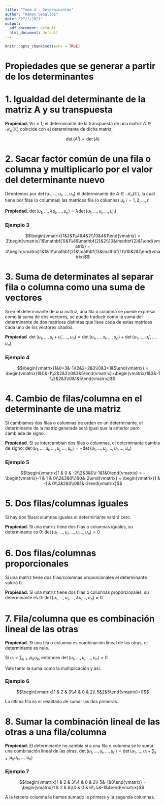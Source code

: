 ```yaml
---
title: "Tema 4 - Determinantes"
author: "Ramon Ceballos"
date: "27/2/2021"
output:
  pdf_document: default
  html_document: default
---
```


```r
knitr::opts_chunk$set(echo = TRUE)
```

# **Propiedades que se generar a partir de los determinantes**

# 1. Igualdad del determinante de la matriz A y su transpuesta

<l class = "prop">**Propiedad.**</l> $\forall n\ge1$, el determinante de la transpuesta de una matriz $A\in\mathcal{M}_n(\mathbb{K})$ coincide con el determinante de dicha matriz, $$\det(A^t) = \det(A)$$

# 2. Sacar factor común de una fila o columna y multiplicarlo por el valor del determinante nuevo

Denotemos por $\det(u_1,\dots,u_i,\dots,u_n)$ el determinante de $A\in\mathcal{M}_n(\mathbb{K})$, la cual tiene por filas (o columnas) las matrices fila (o columna) $u_i,\ i = 1,2,\dots,n$

<l class = "prop">**Propiedad.**</l> $\det(u_1,\dots,\lambda u_i,\dots,u_n) = \lambda\det(u_1,\dots,u_i,\dots,u_n)$


### Ejemplo 3

$$\begin{vmatrix}1&2&1\\4&4&2\\10&4&1\end{vmatrix} = 2\begin{vmatrix}1&\mathbf{1}&1\\4&\mathbf{2}&2\\10&\mathbf{2}&1\end{vmatrix} = 4\begin{vmatrix}1&1&1\\\mathbf{2}&\mathbf{1}&\mathbf{1}\\10&2&1\end{vmatrix}$$

# 3. Suma de determinates al separar fila o columna como una suma de vectores

Si en el determinante de una matriz, una fila o columna se puede expresar como la suma de dos vectores,  se puede traducir como la suma del determinante de dos matrices distintas que lleve cada de estas matrices cada uno de los vectores citados.

<l class = "prop">**Propiedad**.</l> $\det(u_1,\dots,u_i+u_i',\dots,u_n) = \det(u_1,\dots,u_i,\dots,u_n)+\det(u_1,\dots,u_i',\dots,u_n)$

### Ejemplo 4

$$\begin{vmatrix}1&0+3&-1\\2&2+2&3\\0&3+1&5\end{vmatrix} = 
\begin{vmatrix}1&0&-1\\2&2&3\\0&3&5\end{vmatrix}+\begin{vmatrix}1&3&-1\\2&2&3\\0&1&5\end{vmatrix}$$

# 4. Cambio de filas/columna en el determinante de una matriz

Si cambiamos dos filas o columnas de orden en un determinante, el determinante de la matriz generada será igual que la anterior pero cambiada de signo.

<l class = "prop">**Propiedad.**</l> Si se intercambian dos filas o columnas, el determinante cambia de signo:  $\det(u_1,\dots,u_i,\dots,u_j,\dots,u_n) = -\det(u_1,\dots,u_j,\dots,u_i,\dots,u_n)$


### Ejemplo 5

$$\begin{vmatrix}1 & 0 & -2\\2&3&0\\-1&1&0\end{vmatrix} = 
- \begin{vmatrix}-1 & 1 & 0\\2&3&0\\1&0&-2\end{vmatrix} = 
\begin{vmatrix}1 & -1 & 0\\3&2&0\\0&1&-2\end{vmatrix}$$

# 5. Dos filas/columnas iguales

Si hay dos filas/columnas iguales el determinante valdrá cero.

<l class = "prop">**Propiedad.**</l> Si una matriz tiene dos filas o columnas iguales, su determinante es 0: $\det(u_1,\dots,u_i,\dots,u_i\dots,u_n)=0$

# 6. Dos filas/columnas proporcionales

Si una matriz tiene dos filas/columnas proporcionales el determinante valdrá 0.

<l class = "prop">**Propiedad.**</l> Si una matriz tiene dos filas o columnas proporcionales, su determinante es 0:
$\det(u_1,\dots,u_i,\dots,\lambda u_i\dots,u_n)=0$

# 7. Fila/columna que es combinación lineal de las otras

<l class = "prop">**Propiedad.**</l> Si una fila o columna es combinación lineal de las otras, el determinante es nulo.

Si $u_i =\sum_{k\ne i}a_ku_k$, entonces $\det(u_1,\dots,u_i,\dots,u_n)=0$

Vale tanto la suma como la multiplicación y así.

<div class = "example">
### Ejemplo 6

$$\begin{vmatrix}1 & 2 & 3\\4 & 0 & 2\\ 5&2&5\end{vmatrix}=0$$

La última fila es el resultado de sumar las dos primeras.

# 8. Sumar la combinación lineal de las otras a una fila/columna

<l class = "prop">**Propiedad.**</l> El determinante no cambia si a una fila o columna se le suma una combinación lineal de las otras. $\det(u_1,\dots,u_i,\dots,u_n) = \det(u_1,\dots,u_i+\sum_{k\ne i}a_ku_k,\dots,u_n)$

<div class = "example">
### Ejemplo 7

$$\begin{vmatrix}1 & 2 & 3\\4 & 0 & 2\\ 5&-1&0\end{vmatrix} = \begin{vmatrix}1 & 2 & 6\\4 & 0 & 6\\ 5&-1&4\end{vmatrix}$$

A la tercera columna le hemos sumado la primera y la segunda columnas.


